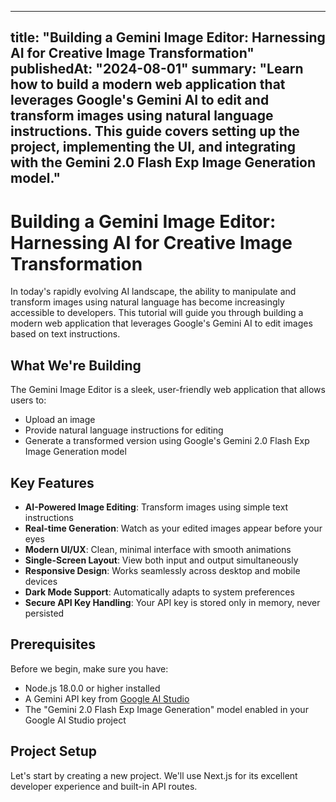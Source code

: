 
---
title: "Building a Gemini Image Editor: Harnessing AI for Creative Image Transformation"
publishedAt: "2024-08-01"
summary: "Learn how to build a modern web application that leverages Google's Gemini AI to edit and transform images using natural language instructions. This guide covers setting up the project, implementing the UI, and integrating with the Gemini 2.0 Flash Exp Image Generation model."
---

# Building a Gemini Image Editor: Harnessing AI for Creative Image Transformation

In today's rapidly evolving AI landscape, the ability to manipulate and transform images using natural language has become increasingly accessible to developers. This tutorial will guide you through building a modern web application that leverages Google's Gemini AI to edit images based on text instructions.

## What We're Building

The Gemini Image Editor is a sleek, user-friendly web application that allows users to:

- Upload an image
- Provide natural language instructions for editing
- Generate a transformed version using Google's Gemini 2.0 Flash Exp Image Generation model

## Key Features

- **AI-Powered Image Editing**: Transform images using simple text instructions
- **Real-time Generation**: Watch as your edited images appear before your eyes
- **Modern UI/UX**: Clean, minimal interface with smooth animations
- **Single-Screen Layout**: View both input and output simultaneously
- **Responsive Design**: Works seamlessly across desktop and mobile devices
- **Dark Mode Support**: Automatically adapts to system preferences
- **Secure API Key Handling**: Your API key is stored only in memory, never persisted

## Prerequisites

Before we begin, make sure you have:

- Node.js 18.0.0 or higher installed
- A Gemini API key from [Google AI Studio](https://ai.google.dev/)
- The "Gemini 2.0 Flash Exp Image Generation" model enabled in your Google AI Studio project

## Project Setup

Let's start by creating a new project. We'll use Next.js for its excellent developer experience and built-in API routes.
